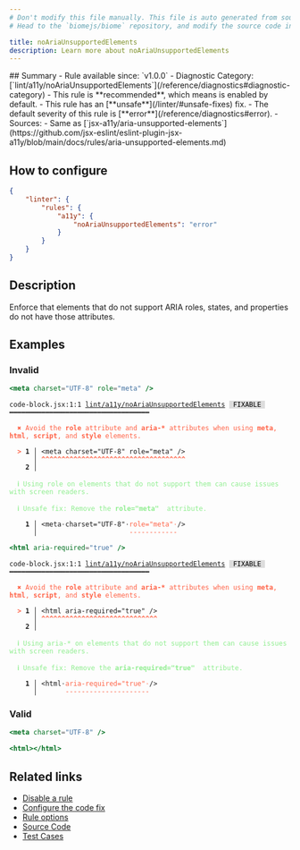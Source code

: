 ```yaml
---
# Don't modify this file manually. This file is auto generated from source, and you will lose your changes next time the website is built.
# Head to the `biomejs/biome` repository, and modify the source code in there.

title: noAriaUnsupportedElements
description: Learn more about noAriaUnsupportedElements
---
```


<Tabs>
<TabItem label="JSX and TSX" icon="seti:javascript">
## Summary
- Rule available since: `v1.0.0`
- Diagnostic Category: [`lint/a11y/noAriaUnsupportedElements`](/reference/diagnostics#diagnostic-category)
- This rule is **recommended**, which means is enabled by default.
- This rule has an [**unsafe**](/linter/#unsafe-fixes) fix.
- The default severity of this rule is [**error**](/reference/diagnostics#error).
- Sources: 
  - Same as [`jsx-a11y/aria-unsupported-elements`](https://github.com/jsx-eslint/eslint-plugin-jsx-a11y/blob/main/docs/rules/aria-unsupported-elements.md)

## How to configure
```json title="biome.json"
{
	"linter": {
		"rules": {
			"a11y": {
				"noAriaUnsupportedElements": "error"
			}
		}
	}
}

```
## Description
Enforce that elements that do not support ARIA roles, states, and properties do not have those attributes.

## Examples

### Invalid

```jsx
<meta charset="UTF-8" role="meta" />
```

<pre class="language-text"><code class="language-text">code-block.jsx:1:1 <a href="https://biomejs.dev/linter/rules/no-aria-unsupported-elements">lint/a11y/noAriaUnsupportedElements</a> <span style="color: #000; background-color: #ddd;"> FIXABLE </span> ━━━━━━━━━━━━━━━━━━━━━━━━━━━━━━━━━━━<br /><br />  <strong><span style="color: Tomato;">✖</span></strong> <span style="color: Tomato;">Avoid the </span><span style="color: Tomato;"><strong>role</strong></span><span style="color: Tomato;"> attribute and </span><span style="color: Tomato;"><strong>aria-&#42;</strong></span><span style="color: Tomato;"> attributes when using </span><span style="color: Tomato;"><strong>meta</strong></span><span style="color: Tomato;">, </span><span style="color: Tomato;"><strong>html</strong></span><span style="color: Tomato;">, </span><span style="color: Tomato;"><strong>script</strong></span><span style="color: Tomato;">, and </span><span style="color: Tomato;"><strong>style</strong></span><span style="color: Tomato;"> elements.</span><br />  <br />  <strong><span style="color: Tomato;">&gt;</span></strong> <strong>1 │ </strong>&lt;meta charset=&quot;UTF-8&quot; role=&quot;meta&quot; /&gt;<br />   <strong>   │ </strong><strong><span style="color: Tomato;">^</span></strong><strong><span style="color: Tomato;">^</span></strong><strong><span style="color: Tomato;">^</span></strong><strong><span style="color: Tomato;">^</span></strong><strong><span style="color: Tomato;">^</span></strong><strong><span style="color: Tomato;">^</span></strong><strong><span style="color: Tomato;">^</span></strong><strong><span style="color: Tomato;">^</span></strong><strong><span style="color: Tomato;">^</span></strong><strong><span style="color: Tomato;">^</span></strong><strong><span style="color: Tomato;">^</span></strong><strong><span style="color: Tomato;">^</span></strong><strong><span style="color: Tomato;">^</span></strong><strong><span style="color: Tomato;">^</span></strong><strong><span style="color: Tomato;">^</span></strong><strong><span style="color: Tomato;">^</span></strong><strong><span style="color: Tomato;">^</span></strong><strong><span style="color: Tomato;">^</span></strong><strong><span style="color: Tomato;">^</span></strong><strong><span style="color: Tomato;">^</span></strong><strong><span style="color: Tomato;">^</span></strong><strong><span style="color: Tomato;">^</span></strong><strong><span style="color: Tomato;">^</span></strong><strong><span style="color: Tomato;">^</span></strong><strong><span style="color: Tomato;">^</span></strong><strong><span style="color: Tomato;">^</span></strong><strong><span style="color: Tomato;">^</span></strong><strong><span style="color: Tomato;">^</span></strong><strong><span style="color: Tomato;">^</span></strong><strong><span style="color: Tomato;">^</span></strong><strong><span style="color: Tomato;">^</span></strong><strong><span style="color: Tomato;">^</span></strong><strong><span style="color: Tomato;">^</span></strong><strong><span style="color: Tomato;">^</span></strong><strong><span style="color: Tomato;">^</span></strong><strong><span style="color: Tomato;">^</span></strong><br />    <strong>2 │ </strong><br />  <br />  <strong><span style="color: lightgreen;">ℹ</span></strong> <span style="color: lightgreen;">Using role on elements that do not support them can cause issues with screen readers.</span><br />  <br />  <strong><span style="color: lightgreen;">ℹ</span></strong> <span style="color: lightgreen;">Unsafe fix</span><span style="color: lightgreen;">: </span><span style="color: lightgreen;">Remove the </span><span style="color: lightgreen;"><strong>role=&quot;meta&quot; </strong></span><span style="color: lightgreen;"> attribute.</span><br />  <br />  <strong>  1 │ </strong>&lt;meta<span style="opacity: 0.8;">·</span>charset=&quot;UTF-8&quot;<span style="opacity: 0.8;">·</span><span style="color: Tomato;">r</span><span style="color: Tomato;">o</span><span style="color: Tomato;">l</span><span style="color: Tomato;">e</span><span style="color: Tomato;">=</span><span style="color: Tomato;">&quot;</span><span style="color: Tomato;">m</span><span style="color: Tomato;">e</span><span style="color: Tomato;">t</span><span style="color: Tomato;">a</span><span style="color: Tomato;">&quot;</span><span style="opacity: 0.8;"><span style="color: Tomato;">·</span></span>/&gt;<br />  <strong>    │ </strong>                      <span style="color: Tomato;">-</span><span style="color: Tomato;">-</span><span style="color: Tomato;">-</span><span style="color: Tomato;">-</span><span style="color: Tomato;">-</span><span style="color: Tomato;">-</span><span style="color: Tomato;">-</span><span style="color: Tomato;">-</span><span style="color: Tomato;">-</span><span style="color: Tomato;">-</span><span style="color: Tomato;">-</span><span style="color: Tomato;">-</span>  <br /></code></pre>

```jsx
<html aria-required="true" />
```

<pre class="language-text"><code class="language-text">code-block.jsx:1:1 <a href="https://biomejs.dev/linter/rules/no-aria-unsupported-elements">lint/a11y/noAriaUnsupportedElements</a> <span style="color: #000; background-color: #ddd;"> FIXABLE </span> ━━━━━━━━━━━━━━━━━━━━━━━━━━━━━━━━━━━<br /><br />  <strong><span style="color: Tomato;">✖</span></strong> <span style="color: Tomato;">Avoid the </span><span style="color: Tomato;"><strong>role</strong></span><span style="color: Tomato;"> attribute and </span><span style="color: Tomato;"><strong>aria-&#42;</strong></span><span style="color: Tomato;"> attributes when using </span><span style="color: Tomato;"><strong>meta</strong></span><span style="color: Tomato;">, </span><span style="color: Tomato;"><strong>html</strong></span><span style="color: Tomato;">, </span><span style="color: Tomato;"><strong>script</strong></span><span style="color: Tomato;">, and </span><span style="color: Tomato;"><strong>style</strong></span><span style="color: Tomato;"> elements.</span><br />  <br />  <strong><span style="color: Tomato;">&gt;</span></strong> <strong>1 │ </strong>&lt;html aria-required=&quot;true&quot; /&gt;<br />   <strong>   │ </strong><strong><span style="color: Tomato;">^</span></strong><strong><span style="color: Tomato;">^</span></strong><strong><span style="color: Tomato;">^</span></strong><strong><span style="color: Tomato;">^</span></strong><strong><span style="color: Tomato;">^</span></strong><strong><span style="color: Tomato;">^</span></strong><strong><span style="color: Tomato;">^</span></strong><strong><span style="color: Tomato;">^</span></strong><strong><span style="color: Tomato;">^</span></strong><strong><span style="color: Tomato;">^</span></strong><strong><span style="color: Tomato;">^</span></strong><strong><span style="color: Tomato;">^</span></strong><strong><span style="color: Tomato;">^</span></strong><strong><span style="color: Tomato;">^</span></strong><strong><span style="color: Tomato;">^</span></strong><strong><span style="color: Tomato;">^</span></strong><strong><span style="color: Tomato;">^</span></strong><strong><span style="color: Tomato;">^</span></strong><strong><span style="color: Tomato;">^</span></strong><strong><span style="color: Tomato;">^</span></strong><strong><span style="color: Tomato;">^</span></strong><strong><span style="color: Tomato;">^</span></strong><strong><span style="color: Tomato;">^</span></strong><strong><span style="color: Tomato;">^</span></strong><strong><span style="color: Tomato;">^</span></strong><strong><span style="color: Tomato;">^</span></strong><strong><span style="color: Tomato;">^</span></strong><strong><span style="color: Tomato;">^</span></strong><strong><span style="color: Tomato;">^</span></strong><br />    <strong>2 │ </strong><br />  <br />  <strong><span style="color: lightgreen;">ℹ</span></strong> <span style="color: lightgreen;">Using aria-&#42; on elements that do not support them can cause issues with screen readers.</span><br />  <br />  <strong><span style="color: lightgreen;">ℹ</span></strong> <span style="color: lightgreen;">Unsafe fix</span><span style="color: lightgreen;">: </span><span style="color: lightgreen;">Remove the </span><span style="color: lightgreen;"><strong>aria-required=&quot;true&quot; </strong></span><span style="color: lightgreen;"> attribute.</span><br />  <br />  <strong>  1 │ </strong>&lt;html<span style="opacity: 0.8;">·</span><span style="color: Tomato;">a</span><span style="color: Tomato;">r</span><span style="color: Tomato;">i</span><span style="color: Tomato;">a</span><span style="color: Tomato;">-</span><span style="color: Tomato;">r</span><span style="color: Tomato;">e</span><span style="color: Tomato;">q</span><span style="color: Tomato;">u</span><span style="color: Tomato;">i</span><span style="color: Tomato;">r</span><span style="color: Tomato;">e</span><span style="color: Tomato;">d</span><span style="color: Tomato;">=</span><span style="color: Tomato;">&quot;</span><span style="color: Tomato;">t</span><span style="color: Tomato;">r</span><span style="color: Tomato;">u</span><span style="color: Tomato;">e</span><span style="color: Tomato;">&quot;</span><span style="opacity: 0.8;"><span style="color: Tomato;">·</span></span>/&gt;<br />  <strong>    │ </strong>      <span style="color: Tomato;">-</span><span style="color: Tomato;">-</span><span style="color: Tomato;">-</span><span style="color: Tomato;">-</span><span style="color: Tomato;">-</span><span style="color: Tomato;">-</span><span style="color: Tomato;">-</span><span style="color: Tomato;">-</span><span style="color: Tomato;">-</span><span style="color: Tomato;">-</span><span style="color: Tomato;">-</span><span style="color: Tomato;">-</span><span style="color: Tomato;">-</span><span style="color: Tomato;">-</span><span style="color: Tomato;">-</span><span style="color: Tomato;">-</span><span style="color: Tomato;">-</span><span style="color: Tomato;">-</span><span style="color: Tomato;">-</span><span style="color: Tomato;">-</span><span style="color: Tomato;">-</span>  <br /></code></pre>

### Valid

```jsx
<meta charset="UTF-8" />
```

```jsx
<html></html>
```

## Related links

- [Disable a rule](/linter/#disable-a-rule)
- [Configure the code fix](/linter#configure-the-code-fix)
- [Rule options](/linter/#rule-options)
- [Source Code](https://github.com/biomejs/biome/blob/main/crates/biome_js_analyze/src/lint/a11y/no_aria_unsupported_elements.rs)
- [Test Cases](https://github.com/biomejs/biome/blob/main/crates/biome_js_analyze/tests/specs/a11y/noAriaUnsupportedElements)

</TabItem>
</Tabs>

